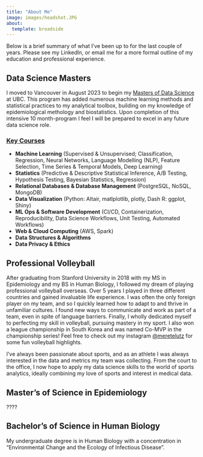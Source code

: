 ```yaml
---
title: "About Me"
image: images/headshot.JPG
about:
  template: broadside
---
```


Below is a brief summary of what I've been up to for the last couple of years. Please see my LinkedIn, or email me for a more formal outline of my education and professional experience.

## Data Science Masters
I moved to Vancouver in August 2023 to begin my [Masters of Data Science](https://masterdatascience.ubc.ca/) at UBC. This program has added numerous machine learning methods and statistical practices to my analytical toolbox, building on my knowledge of epidemiological methology and biostatistics. Upon completion of this intensive 10 month-program I feel I will be prepared to excel in any future data science role.

### [Key Courses](https://ubc-mds.github.io/descriptions/)
- **Machine Learning** (Supervised & Unsupervised; Classification, Regression, Neural Networks, Language Modelling (NLP), Feature Selection, Time Series & Temporal Models, Deep Learning)
- **Statistics** (Predictive & Descriptive Statistical Inference, A/B Testing, Hypothesis Testing, Bayesian Statistics, Regression)
- **Relational Databases & Database Management** (PostgreSQL, NoSQL, MongoDB)
- **Data Visualization** (Python: Altair, matlplotlib, plotly, Dash R: ggplot, Shiny)
- **ML Ops & Software Development** (CI/CD, Containerization, Reproducibility, Data Science Workflows, Unit Testing, Automated Workflows)
- **Web & Cloud Computing** (AWS, Spark)
- **Data Structures & Algorithms**
- **Data Privacy & Ethics**

## Professional Volleyball
After graduating from Stanford University in 2018 with my MS in Epidemiology and my BS in Human Biology, I followed my dream of playing professional volleyball overseas. Over 5 years I played in three different countries and gained invaluable life experience. I was often the only foreign player on my team, and so I  quickly learned how to adapt to and thrive in unfamiliar cultures. I found new ways to communicate and work as part of a team, even in spite of language barriers. Finally, I wholly dedicated myself to perfecting my skill in volleyball, pursuing mastery in my sport. I also won a league championship in South Korea and was named Co-MVP in the championship series! Feel free to check out my instagram [@meretelutz](https://www.instagram.com/meretelutz/) for some fun volleyball highlights. 

I've always been passionate about sports, and as an athlete I was always interested in the data and metrics my team was collecting. From the court to the office, I now hope to apply my data science skills to the world of sports analytics, ideally combining my love of sports and interest in medical data.

## Master's of Science in Epidemiology
????

## Bachelor's of Science in Human Biology
My undergraduate degree is in Human Biology with a concentration in "Environmental Change and the Ecology of Infectious Disease". 